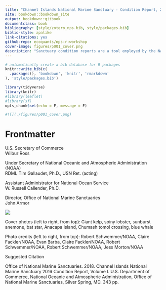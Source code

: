 ```yaml
--- 
title: "Channel Islands National Marine Sanctuary - Condition Report, 2016"
site: bookdown::bookdown_site
output: bookdown::gitbook
documentclass: book
bibliography: [style/zotero_nps.bib, style/packages.bib]
biblio-style: apalike
link-citations: yes
github-repo: ecoquants/nps-r-workshop
cover-image: figures/p001_cover.png
description: "Sanctuary condition reports are a tool employed by the National Oceanic and Atmospheric Administration (NOAA) to assess the status and trends of national marine sanctuary resources. Condition reports provide a standardized summary of resources in NOAA’s sanctuaries; drivers and pressures on those resources; current conditions and trends for resources and ecosystem services; and describe existing management responses to the pressures that threaten the integrity of the marine environment. Condition reports include information on the status and trends of water quality, habitat, living resources and maritime archaeological resources, and the human activities that affect them. They present responses to a set of questions posed to all sanctuaries. The reports also rate ecosystem service status and trends. Resource and ecosystem service status are rated on a scale from good to poor, and the timelines used for comparison vary from topic to topic. Trends in the status of resources and ecosystem services are also reported, and are generally based on observed changes in status since the prior condition report, unless otherwise specified."
---
```


```r
# automatically create a bib database for R packages
knitr::write_bib(c(
  .packages(), 'bookdown', 'knitr', 'rmarkdown'
), 'style/packages.bib')
```

```r
library(tidyverse)
library(knitr)
#library(leaflet)
#library(sf)
opts_chunk$set(echo = F, message = F)

#![](./figures/p001_cover.png)
```


# Frontmatter {-}

U.S. Secretary of Commerce <br>
Wilbur Ross

Under Secretary of National Oceanic and Atmospheric Administration (NOAA) <br>
RDML Tim Gallaudet, Ph.D., USN Ret. (acting)

Assistant Administrator for National Ocean Service <br>
W. Russell Callender, Ph.D.

Director, Office of National Marine Sanctuaries <br>
John Armor

![](./figures/p002_logos.png)

Cover photos (left to right, from top): Giant kelp, spiny lobster, sunburst anemone, bat star, Anacapa Island, Chumash tomol crossing, blue whale

Photo credits (left to right, from top): Robert Schwemmer/NOAA, Claire Fackler/NOAA, Evan Barba, Claire Fackler/NOAA, Robert Schwemmer/NOAA, Robert Schwemmer/NOAA, Jess Morton/NOAA

Suggested Citation

Office of National Marine Sanctuaries. 2018. Channel Islands National Marine Sanctuary 2016 Condition Report, Volume I. U.S. Department of Commerce, National Oceanic and Atmospheric Administration, Office of National Marine Sanctuaries, Silver Spring, MD. 343 pp.




